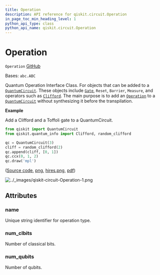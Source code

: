 ```yaml
---
title: Operation
description: API reference for qiskit.circuit.Operation
in_page_toc_min_heading_level: 1
python_api_type: class
python_api_name: qiskit.circuit.Operation
---
```


# Operation

<span id="qiskit.circuit.Operation" />

`Operation` [GitHub](https://github.com/qiskit/qiskit/tree/stable/0.23/qiskit/circuit/operation.py "view source code")

Bases: `abc.ABC`

Quantum Operation Interface Class. For objects that can be added to a [`QuantumCircuit`](qiskit.circuit.QuantumCircuit "qiskit.circuit.QuantumCircuit"). These objects include [`Gate`](qiskit.circuit.Gate "qiskit.circuit.Gate"), `Reset`, `Barrier`, `Measure`, and operators such as [`Clifford`](qiskit.quantum_info.Clifford "qiskit.quantum_info.Clifford"). The main purpose is to add an [`Operation`](#qiskit.circuit.Operation "qiskit.circuit.Operation") to a [`QuantumCircuit`](qiskit.circuit.QuantumCircuit "qiskit.circuit.QuantumCircuit") without synthesizing it before the transpilation.

**Example**

Add a Clifford and a Toffoli gate to a QuantumCircuit.

```python
from qiskit import QuantumCircuit
from qiskit.quantum_info import Clifford, random_clifford

qc = QuantumCircuit(3)
cliff = random_clifford(2)
qc.append(cliff, [0, 1])
qc.ccx(0, 1, 2)
qc.draw('mpl')
```

([Source code](qiskit-circuit-Operation-1.py), [png](qiskit-circuit-Operation-1.png), [hires.png](qiskit-circuit-Operation-1.hires.png), [pdf](qiskit-circuit-Operation-1.pdf))

![../\_images/qiskit-circuit-Operation-1.png](/images/api/qiskit/0.40/qiskit-circuit-Operation-1.png)

## Attributes

<span id="qiskit.circuit.Operation.name" />

### name

Unique string identifier for operation type.

<span id="qiskit.circuit.Operation.num_clbits" />

### num\_clbits

Number of classical bits.

<span id="qiskit.circuit.Operation.num_qubits" />

### num\_qubits

Number of qubits.

